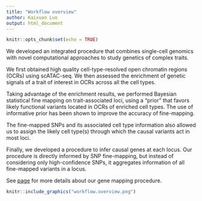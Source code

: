 ```yaml
---
title: "Workflow overview"
author: Kaixuan Luo
output: html_document
---
```


```r
knitr::opts_chunk$set(echo = TRUE)
```

We developed an integrated procedure that combines single-cell genomics with 
novel computational approaches to study genetics of complex traits. 

We first obtained high quality cell-type-resolved open chromatin regions (OCRs) 
using scATAC-seq. 
We then assessed the enrichment of genetic signals of a trait of interest 
in OCRs across all the cell types. 

Taking advantage of the enrichment results, 
we performed Bayesian statistical fine mapping on trait-associated loci, 
using a “prior” that favors likely functional variants located in 
OCRs of enriched cell types. The use of informative prior has been shown 
to improve the accuracy of fine-mapping.

The fine-mapped SNPs and its associated cell type information also 
allowed us to assign the likely cell type(s) through which the causal variants 
act in most loci. 

Finally, we developed a procedure to infer causal genes 
at each locus. Our procedure is directly informed by SNP fine-mapping, but 
instead of considering only high-confidence SNPs, 
it aggregates information of all fine-mapped variants in a locus. 

See [page](gene_mapping_procedure.html) for more details about our gene mapping procedure.

```r
knitr::include_graphics("workflow.overview.png")
```




